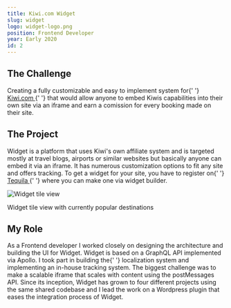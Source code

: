 ```yaml
---
title: Kiwi.com Widget
slug: widget
logo: widget-logo.png
position: Frontend Developer
year: Early 2020
id: 2
---
```


<h2 looksLike="h3">The Challenge</h2>
<p>
  Creating a fully customizable and easy to implement system for{' '}
  <a href="https://kiwi.com" rel="noreferrer noopener" target="_blank">
    Kiwi.com
  </a>{' '}
  that would allow anyone to embed Kiwis capabilities into their own site via an iframe and earn a
  comission for every booking made on their site.
</p>

<h2 looksLike="h3">The Project</h2>

<p>
  Widget is a platform that uses Kiwi's own affiliate system and is targeted mostly at travel blogs,
  airports or similar websites but basically anyone can embed it via an iframe. It has numerous
  customization options to fit any site and offers tracking. To get a widget for your site, you have
  to register on{' '}
  <a href="https://tequila.kiwi.com" rel="noreferrer noopener" target="_blank">
    Tequila
  </a>{' '}
  where you can make one via widget builder.
</p>

<img src="widget.png" alt="Widget tile view" />

<label>Widget tile view with currently popular destinations</label>

<h2 looksLike="h3">My Role</h2>

<p>
  As a <highlight>Frontend developer</highlight> I worked closely on designing the architecture and
  building the UI for Widget. Widget is based on a <highlight>GraphQL API </highlight> implemented
  via Apollo. I took part in building the{' '}
  <highlight>localization system and implementing an in-house tracking system</highlight>. The
  biggest challenge was to make a scalable iframe that scales with content using the postMessages
  API. Since its inception, Widget has grown to four different projects using the same shared
  codebase and I lead the work on a <highlight>Wordpress plugin</highlight> that eases the
  integration process of Widget.
</p>
